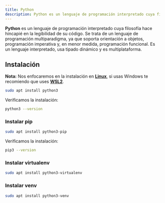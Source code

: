 ```yaml
---
title: Python
description: Python es un lenguaje de programación interpretado cuya filosofía hace hincapié en la legibilidad de su código.
---
```


**Python** es un lenguaje de programación interpretado cuya filosofía hace hincapié en la legibilidad de su código. Se trata de un lenguaje de programación multiparadigma, ya que soporta orientación a objetos, programación imperativa y, en menor medida, programación funcional. Es un lenguaje interpretado, usa tipado dinámico y es multiplataforma.

## Instalación

**Nota:** Nos enfocaremos en la instalación en [**Linux**](/terminals/linux/), si usas Windows te recomiendo que uses [**WSL2**](/terminals/windows/).

```bash
sudo apt install python3
```

Verificamos la instalación:

```bash
python3 --version
```

### Instalar pip

```bash
sudo apt install python3-pip
```

Verificamos la instalación:

```bash
pip3 --version
```

### Instalar virtualenv

```bash
sudo apt install python3-virtualenv
```

### Instalar venv

```bash
sudo apt install python3-venv
```
